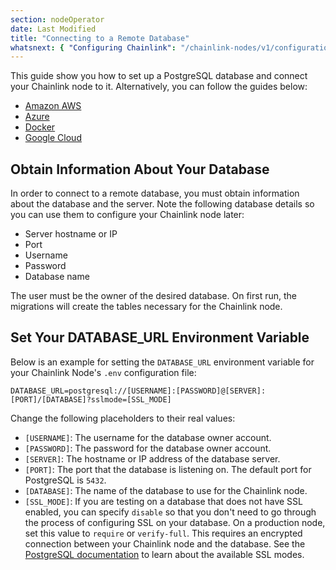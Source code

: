 ```yaml
---
section: nodeOperator
date: Last Modified
title: "Connecting to a Remote Database"
whatsnext: { "Configuring Chainlink": "/chainlink-nodes/v1/configuration" }
---
```


This guide show you how to set up a PostgreSQL database and connect your Chainlink node to it. Alternatively, you can follow the guides below:

- [Amazon AWS](https://aws.amazon.com/getting-started/tutorials/create-connect-postgresql-db/)
- [Azure](https://docs.microsoft.com/en-us/azure/postgresql/quickstart-create-server-database-portal)
- [Docker](https://docs.docker.com/samples/library/postgres/)
- [Google Cloud](https://cloud.google.com/community/tutorials/setting-up-postgres)

## Obtain Information About Your Database

In order to connect to a remote database, you must obtain information about the database and the server. Note the following database details so you can use them to configure your Chainlink node later:

- Server hostname or IP
- Port
- Username
- Password
- Database name

The user must be the owner of the desired database. On first run, the migrations will create the tables necessary for the Chainlink node.

## Set Your DATABASE_URL Environment Variable

Below is an example for setting the `DATABASE_URL` environment variable for your Chainlink Node's `.env` configuration file:

```text DATABASE_URL
DATABASE_URL=postgresql://[USERNAME]:[PASSWORD]@[SERVER]:[PORT]/[DATABASE]?sslmode=[SSL_MODE]
```

Change the following placeholders to their real values:

- `[USERNAME]`: The username for the database owner account.
- `[PASSWORD]`: The password for the database owner account.
- `[SERVER]`: The hostname or IP address of the database server.
- `[PORT]`: The port that the database is listening on. The default port for PostgreSQL is `5432`.
- `[DATABASE]`: The name of the database to use for the Chainlink node.
- `[SSL_MODE]`: If you are testing on a database that does not have SSL enabled, you can specify `disable` so that you don't need to go through the process of configuring SSL on your database. On a production node, set this value to `require` or `verify-full`. This requires an encrypted connection between your Chainlink node and the database. See the [PostgreSQL documentation](https://www.postgresql.org/docs/current/libpq-ssl.html#LIBPQ-SSL-PROTECTION) to learn about the available SSL modes.

